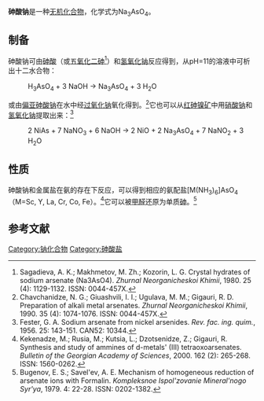 {{chembox
| verifiedrevid = 420111965
| Name = 
| ImageFile = Sodium triarsenate.png
| ImageSize = 
| IUPACName = Sodium dihydrogen arsenate
| OtherNames = sodium arsenate
| SystematicName = 
| Section1 = {{Chembox Identifiers
| index_label = (无水)
| index1_label = (七水)
| index2_label = (十二水)
| CASNo = 13464-38-5
| CASNo_Ref = {{cascite|correct|CAS}}
| CASNo_Comment = 无水
| CASNo2=13510-46-8
| CASNo2_Ref = {{cascite|correct|CAS}}
| CASNo2_Comment = 十二水
| ChEBI_Ref = {{ebicite|correct|EBI}} 
| ChEBI = 84070 
| ChemSpiderID = 43027
| ChemSpiderID2 = 29325835
| DTXSID = DTXSID9039367
| DTXSID2 = DTXSID20721563
| EC_number = 236-682-3
| PubChem = 47275
| PubChem1 = 23622126
| PubChem2 = 57348098
| UNII = 7XO134LHLN
| InChI=1S/AsH3O4.3Na/c2-1(3,4)5;;;/h(H3,2,3,4,5);;;/q;3*+1/p-3
| InChIKey = CDBAKLRDFBGJOX-UHFFFAOYSA-K
| SMILES = [O-][As](=O)([O-])[O-].[Na+].[Na+].[Na+]
| InChI1=1S/AsH3O4.3Na.7H2O/c2-1(3,4)5;;;;;;;;;;/h(H3,2,3,4,5);;;;7*1H2/q;3*+1;;;;;;;/p-3
| InChIKey1 = KOPCAWUPVBHZIP-UHFFFAOYSA-K
| SMILES1 = O.O.O.O.O.O.O.[O-][As](=O)([O-])[O-].[Na+].[Na+].[Na+]
| InChI2=1S/AsH3O4.3Na.12H2O/c2-1(3,4)5;;;;;;;;;;;;;;;/h(H3,2,3,4,5);;;;12*1H2/q;3*+1;;;;;;;;;;;;/p-3
| InChIKey2 = UVNGJDIGNLIVPE-UHFFFAOYSA-K
| SMILES2 = O.O.O.O.O.O.O.O.O.O.O.O.[O-][As](=O)([O-])[O-].[Na+].[Na+].[Na+]
  }}
| Section2 = {{Chembox Properties
| Formula = Na<sub>3</sub>AsO<sub>4</sub>
| MolarMass=  207.89
| Appearance= 无色固体
| Density= 1.517 g/cm<sup>3</sup> (十二水)
| MeltingPt= {{convert|995|-|1005|C|K}}（无水）<ref name=Buketov /><br>{{convert|60|C|K}}（十二水，分解）<ref name=Buketov>Buketov, E. A.; Polukarov, A. N.; Isabaev, S. M.; Zhambekov, M. I. Thermal stability of sodium arsenates. ''Vestnik Akademii Nauk Kazakhskoi SSR'', 1973. 29 (6): 30-33. ISSN: 0002-3213.</ref>
| BoilingPt=
| Solubility= 可溶
| RefractIndex = 
  }}
| Section3 = {{Chembox Hazards
| MainHazards=有毒
| FlashPt=
| AutoignitionPt =
| GHSPictograms = {{GHS06}}{{GHS08}}{{GHS09}}
| GHSSignalWord = 危险
| HPhrases = {{H-phrases|301|331|350|410}}
| PPhrases = {{P-phrases|201|202|261|264|270|271|273|281|301+310|304+340|308+313|311|321|330|391|403+233|405|501}}
  }}
}}
'''砷酸钠'''是一种[[无机化合物|无机化合物]]，化学式为Na<sub>3</sub>AsO<sub>4</sub>。

==制备==
砷酸钠可由[[砷酸|砷酸]]（或[[五氧化二砷|五氧化二砷]]<ref>Sagadieva, A. K.; Makhmetov, M. Zh.; Kozorin, L. G. Crystal hydrates of sodium arsenate (Na3AsO4). ''Zhurnal Neorganicheskoi Khimii'', 1980. 25 (4): 1129-1132. ISSN: 0044-457X.</ref>）和[[氢氧化钠|氢氧化钠]]反应得到，从pH=11的溶液中可析出十二水合物：
:H<sub>3</sub>AsO<sub>4</sub> + 3 NaOH   →    Na<sub>3</sub>AsO<sub>4</sub> + 3 H<sub>2</sub>O
或由[[偏亚砷酸钠|偏亚砷酸钠]]在水中经[[过氧化钠|过氧化钠]]氧化得到。<ref>Chavchanidze, N. G.; Giuashvili, I. I.; Ugulava, M. M.; Gigauri, R. D. Preparation of alkali metal arsenates. ''Zhurnal Neorganicheskoi Khimii'', 1990. 35 (4): 1074-1076. ISSN: 0044-457X.</ref>它也可以从[[红砷镍矿|红砷镍矿]]中用[[硝酸钠|硝酸钠]]和[[氢氧化钠|氢氧化钠]]提取出来：<ref>Fester, G. A. Sodium arsenate from nickel arsenides. ''Rev. fac. ing. quim.'', 1956. 25: 143-151. CAN52: 10344.</ref>
: 2 NiAs + 7 NaNO<sub>3</sub> + 6 NaOH → 2 NiO + 2 Na<sub>3</sub>AsO<sub>4</sub> + 7 NaNO<sub>2</sub> + 3 H<sub>2</sub>O

==性质==
砷酸钠和金属盐在氨的存在下反应，可以得到相应的氨配盐[M(NH<sub>3</sub>)<sub>6</sub>]AsO<sub>4</sub>（M=Sc, Y, La, Cr, Co, Fe）。<ref>Kekenadze, M.; Rusia, M.; Kutsia, L.; Dzotsenidze, Z.; Gigauri, R. Synthesis and study of ammines of d-​metals' (III) tetraoxoarsenates. ''Bulletin of the Georgian Academy of Sciences'', 2000. 162 (2): 265-268. ISSN: 1560-0262.</ref>它可以被[[甲醛|甲醛]]还原为单质[[砷|砷]]。<ref>Bugenov, E. S.; Savel'ev, A. E. Mechanism of homogeneous reduction of arsenate ions with Formalin. ''Kompleksnoe Ispol'zovanie Mineral'nogo Syr'ya'', 1979. 4: 22-28. ISSN: 0202-1382.</ref>

==参考文献==
{{reflist}}

{{钠化合物}}
{{砷酸盐}}
[[Category:钠化合物|Category:钠化合物]]
[[Category:砷酸盐|Category:砷酸盐]]